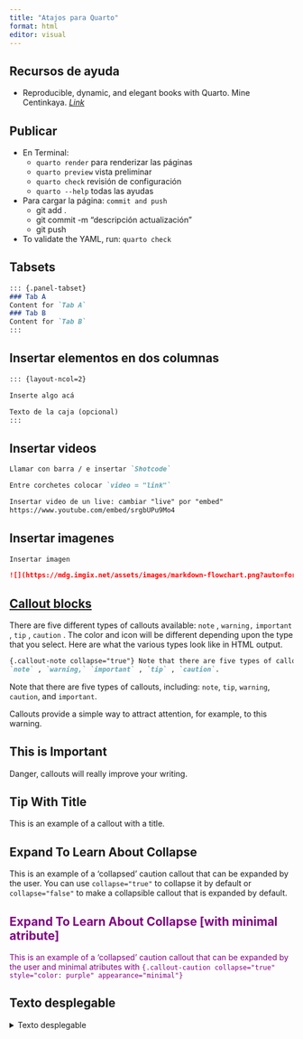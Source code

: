 ```yaml
---
title: "Atajos para Quarto"
format: html
editor: visual
---
```


## Recursos de ayuda

-   Reproducible, dynamic, and elegant books with Quarto. Mine Centinkaya. [*Link*](https://mine-cetinkaya-rundel.github.io/quarto-books-conf24/#/title-slide)

## Publicar

-   En Terminal:
    -   `quarto render` para renderizar las páginas
    -   `quarto preview` vista preliminar
    -   `quarto check` revisión de configuración
    -    `quarto --help` todas las ayudas 
-   Para cargar la página: `commit and push`
    -   git add .
    -   git commit -m "descripción actualización"
    -   git push
-   To validate the YAML, run: `quarto check`

## **Tabsets**

``` .Markdown
::: {.panel-tabset}
### Tab A
Content for `Tab A`
### Tab B
Content for `Tab B`
:::
```

## Insertar elementos en dos columnas

``` .Markdown
::: {layout-ncol=2} 

Inserte algo acá

Texto de la caja (opcional)
:::
```

## Insertar videos

``` .Markdown
Llamar con barra / e insertar `Shotcode`

Entre corchetes colocar `video = "link"`

Insertar video de un live: cambiar "live" por "embed"
https://www.youtube.com/embed/srgbUPu9Mo4
```

## Insertar imagenes

``` .Markdown
Insertar imagen

![](https://mdg.imgix.net/assets/images/markdown-flowchart.png?auto=format&fit=clip&q=40&w=1080)
```

## [Callout blocks](https://quarto.org/docs/authoring/callouts.html)

There are five different types of callouts available: `note` , `warning,` `important` , `tip` , `caution` . The color and icon will be different depending upon the type that you select. Here are what the various types look like in HTML output.

``` .Markdown
{.callout-note collapse="true"} Note that there are five types of callouts, including:
`note` , `warning,` `important` , `tip` , `caution`. 
```

::: callout-note
Note that there are five types of callouts, including: `note`, `tip`, `warning`, `caution`, and `important`.
:::

::: callout-warning
Callouts provide a simple way to attract attention, for example, to this warning.
:::

::: callout-important
## This is Important

Danger, callouts will really improve your writing.
:::

::: callout-tip
## Tip With Title

This is an example of a callout with a title.
:::

::: {.callout-caution collapse="true"}
## Expand To Learn About Collapse

This is an example of a 'collapsed' caution callout that can be expanded by the user. You can use `collapse="true"` to collapse it by default or `collapse="false"` to make a collapsible callout that is expanded by default.
:::

::: {.callout-caution collapse="true" style="color: purple" appearance="minimal"}
## Expand To Learn About Collapse \[with minimal atribute\]

This is an example of a 'collapsed' caution callout that can be expanded by the user and minimal atributes with `{.callout-caution collapse="true" style="color: purple" appearance="minimal"}`
:::

## Texto desplegable

<details>

<summary>Texto desplegable</summary>

``` .markdown
<details> <summary>Título del texto desplegable</summary>
-   Contenido
-   Contenido
-   Contenido
</details> 
```

</details>